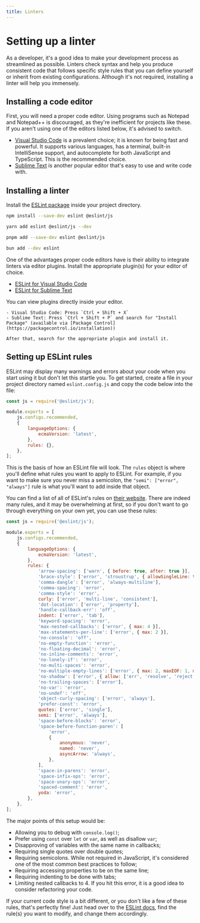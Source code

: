 ```yaml
---
title: Linters
---
```


# Setting up a linter

As a developer, it's a good idea to make your development process as streamlined as possible. Linters check syntax and help you produce consistent code that follows specific style rules that you can define yourself or inherit from existing configurations. Although it's not required, installing a linter will help you immensely.

## Installing a code editor

First, you will need a proper code editor. Using programs such as Notepad and Notepad++ is discouraged, as they're inefficient for projects like these. If you aren't using one of the editors listed below, it's advised to switch.

- [Visual Studio Code](https://code.visualstudio.com/) is a prevalent choice; it is known for being fast and powerful. It supports various languages, has a terminal, built-in IntelliSense support, and autocomplete for both JavaScript and TypeScript. This is the recommended choice.
- [Sublime Text](https://www.sublimetext.com/) is another popular editor that's easy to use and write code with.

## Installing a linter

Install the [ESLint package](https://www.npmjs.com/package/eslint) inside your project directory.

```sh tab="npm"
npm install --save-dev eslint @eslint/js
```

```sh tab="yarn"
yarn add eslint @eslint/js --dev
```

```sh tab="pnpm"
pnpm add --save-dev eslint @eslint/js
```

```sh tab="bun"
bun add --dev eslint
```

One of the advantages proper code editors have is their ability to integrate linters via editor plugins. Install the appropriate plugin(s) for your editor of choice.

- [ESLint for Visual Studio Code](https://marketplace.visualstudio.com/items?itemName=dbaeumer.vscode-eslint)
- [ESLint for Sublime Text](https://packagecontrol.io/packages/ESLint)

<Callout>
	You can view plugins directly inside your editor.

    - Visual Studio Code: Press `Ctrl + Shift + X`
    - Sublime Text: Press `Ctrl + Shift + P` and search for "Install Package" (available via [Package Control](https://packagecontrol.io/installation))

    After that, search for the appropriate plugin and install it.

</Callout>

## Setting up ESLint rules

ESLint may display many warnings and errors about your code when you start using it but don't let this startle you. To get started, create a file in your project directory named `eslint.config.js` and copy the code below into the file:

```javascript
const js = require('@eslint/js');

module.exports = [
	js.configs.recommended,
	{
		languageOptions: {
			ecmaVersion: 'latest',
		},
		rules: {},
	},
];
```

This is the basis of how an ESLint file will look. The `rules` object is where you'll define what rules you want to apply to ESLint. For example, if you want to make sure you never miss a semicolon, the `"semi": ["error", "always"]` rule is what you'll want to add inside that object.

You can find a list of all of ESLint's rules on [their website](https://eslint.org/docs/rules). There are indeed many rules, and it may be overwhelming at first, so if you don't want to go through everything on your own yet, you can use these rules:

```javascript
const js = require('@eslint/js');

module.exports = [
	js.configs.recommended,
	{
		languageOptions: {
			ecmaVersion: 'latest',
		},
		rules: {
			'arrow-spacing': ['warn', { before: true, after: true }],
			'brace-style': ['error', 'stroustrup', { allowSingleLine: true }],
			'comma-dangle': ['error', 'always-multiline'],
			'comma-spacing': 'error',
			'comma-style': 'error',
			curly: ['error', 'multi-line', 'consistent'],
			'dot-location': ['error', 'property'],
			'handle-callback-err': 'off',
			indent: ['error', 'tab'],
			'keyword-spacing': 'error',
			'max-nested-callbacks': ['error', { max: 4 }],
			'max-statements-per-line': ['error', { max: 2 }],
			'no-console': 'off',
			'no-empty-function': 'error',
			'no-floating-decimal': 'error',
			'no-inline-comments': 'error',
			'no-lonely-if': 'error',
			'no-multi-spaces': 'error',
			'no-multiple-empty-lines': ['error', { max: 2, maxEOF: 1, maxBOF: 0 }],
			'no-shadow': ['error', { allow: ['err', 'resolve', 'reject'] }],
			'no-trailing-spaces': ['error'],
			'no-var': 'error',
			'no-undef': 'off',
			'object-curly-spacing': ['error', 'always'],
			'prefer-const': 'error',
			quotes: ['error', 'single'],
			semi: ['error', 'always'],
			'space-before-blocks': 'error',
			'space-before-function-paren': [
				'error',
				{
					anonymous: 'never',
					named: 'never',
					asyncArrow: 'always',
				},
			],
			'space-in-parens': 'error',
			'space-infix-ops': 'error',
			'space-unary-ops': 'error',
			'spaced-comment': 'error',
			yoda: 'error',
		},
	},
];
```

The major points of this setup would be:

- Allowing you to debug with `console.log()`;
- Prefer using `const` over `let` or `var`, as well as disallow `var`;
- Disapproving of variables with the same name in callbacks;
- Requiring single quotes over double quotes;
- Requiring semicolons. While not required in JavaScript, it's considered one of the most common best practices to follow;
- Requiring accessing properties to be on the same line;
- Requiring indenting to be done with tabs;
- Limiting nested callbacks to 4. If you hit this error, it is a good idea to consider refactoring your code.

If your current code style is a bit different, or you don't like a few of these rules, that's perfectly fine! Just head over to the [ESLint docs](https://eslint.org/docs/rules/), find the rule(s) you want to modify, and change them accordingly.
